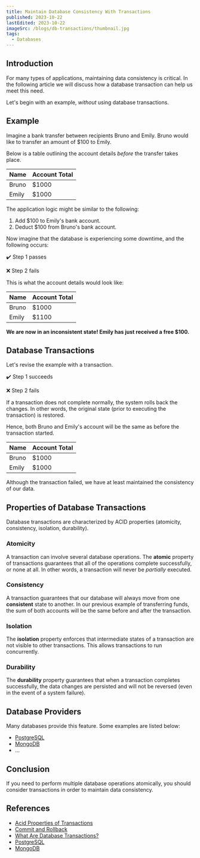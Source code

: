 ```yaml
---
title: Maintain Database Consistency With Transactions
published: 2023-10-22
lastEdited: 2023-10-22
imageSrc: /blogs/db-transactions/thumbnail.jpg
tags:
  - Databases
---
```


## Introduction

For many types of applications, maintaining data consistency is critical. In the following article we will discuss how a database transaction can help us meet this need.

Let's begin with an example, _without_ using database transactions.

## Example

Imagine a bank transfer between recipients Bruno and Emily. Bruno would like to transfer an amount of $100 to Emily.

Below is a table outlining the account details _before_ the transfer takes place.

| Name  | Account Total |
| ----- | ------------- |
| Bruno | $1000         |
| Emily | $1000         |

The application logic might be similar to the following:

1. Add $100 to Emily's bank account.
2. Deduct $100 from Bruno's bank account.

Now imagine that the database is experiencing some downtime, and the following occurs:

✔️ Step 1 passes

❌ Step 2 fails

This is what the account details would look like:

| Name  | Account Total |
| ----- | ------------- |
| Bruno | $1000         |
| Emily | $1100         |

**We are now in an inconsistent state! Emily has just received a free $100.**

## Database Transactions

<Alert
  type="info"
  text="A database transaction is an all-or-nothing operation. Either all the steps complete successfully, or none of them."
/>

Let's revise the example with a transaction.

✔️ Step 1 succeeds

❌ Step 2 fails

If a transaction does not complete normally, the system rolls back the changes. In other words, the original state (prior to executing the transaction) is restored.

Hence, both Bruno and Emily's account will be the same as before the transaction started.

| Name  | Account Total |
| ----- | ------------- |
| Bruno | $1000         |
| Emily | $1000         |

Although the transaction failed, we have at least maintained the consistency of our data.

## Properties of Database Transactions

Database transactions are characterized by ACID properties (atomicity, consistency, isolation, durability).

### Atomicity

A transaction can involve several database operations. The **atomic** property of transactions guarantees that all of the operations complete successfully, or none at all.
In other words, a transaction will never be _partially_ executed.

### Consistency

A transaction guarantees that our database will always move from one **consistent** state to another.
In our previous example of transferring funds, the sum of both accounts will be the same before and after the transaction.

### Isolation

The **isolation** property enforces that intermediate states of a transaction are not visible to other transactions. This allows transactions to run concurrently.

### Durability

The **durability** property guarantees that when a transaction completes successfully, the data changes are persisted and will not be reversed (even in the event of a system failure).

## Database Providers

Many databases provide this feature. Some examples are listed below:

- [PostgreSQL](https://www.postgresql.org/docs/current/tutorial-transactions.html)
- [MongoDB](https://www.mongodb.com/transactions)
- ...

## Conclusion

If you need to perform multiple database operations atomically, you should consider transactions in order to maintain data consistency.

## References

- [Acid Properties of Transactions](https://www.ibm.com/docs/en/cics-ts/5.4?topic=processing-acid-properties-transactions)
- [Commit and Rollback](https://www.ibm.com/docs/en/cics-ts/5.4?topic=processing-commit-rollback)
- [What Are Database Transactions?](https://www.educative.io/answers/what-are-database-transactions)
- [PostgreSQL](https://www.postgresql.org/docs/current/tutorial-transactions.html)
- [MongoDB](https://www.mongodb.com/transactions)
